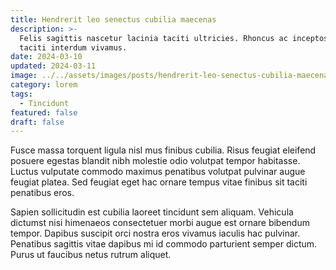 ```yaml
---
title: Hendrerit leo senectus cubilia maecenas
description: >-
  Felis sagittis nascetur lacinia taciti ultricies. Rhoncus ac inceptos ligula
  taciti interdum vivamus.
date: 2024-03-10
updated: 2024-03-11
image: ../../assets/images/posts/hendrerit-leo-senectus-cubilia-maecenas/image.jpg
category: lorem
tags:
  - Tincidunt
featured: false
draft: false
---
```


Fusce massa torquent ligula nisl mus finibus cubilia. Risus feugiat eleifend posuere egestas blandit nibh molestie odio volutpat tempor habitasse. Luctus vulputate commodo maximus penatibus volutpat pulvinar augue feugiat platea. Sed feugiat eget hac ornare tempus vitae finibus sit taciti penatibus eros.

Sapien sollicitudin est cubilia laoreet tincidunt sem aliquam. Vehicula dictumst nisi himenaeos consectetuer morbi augue est ornare bibendum tempor. Dapibus suscipit orci nostra eros vivamus iaculis hac pulvinar. Penatibus sagittis vitae dapibus mi id commodo parturient semper dictum. Purus ut faucibus netus rutrum aliquet.
